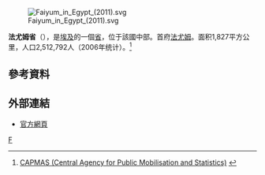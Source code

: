 [[File:Faiyum_in_Egypt_(2011).svg|right]]

'''法尤姆省'''（{{lang-ar|محافظة الفيوم}}），是[[埃及|埃及]]的一個[[埃及行政区划|省]]，位于該國中部。首府[[法尤姆|法尤姆]]。面积1,827平方公里，人口2,512,792人（2006年统计）。<ref>[http://www.msrintranet.capmas.gov.eg/pls/indcs/cns_st_001?lang=0&lname= CAPMAS (Central Agency for Public Mobilisation and Statistics)] {{Wayback|url=http://www.msrintranet.capmas.gov.eg/pls/indcs/cns_st_001?lang=0&lname= |date=20210422024924 }}{{en icon}}</ref>

== 參考資料 ==
{{reflist}}

== 外部連結 ==
* [http://www.fayoum.gov.eg/ 官方網頁] {{Wayback|url=http://www.fayoum.gov.eg/ |date=20130302224902 }} {{en icon}} {{ar icon}}

{{Egypt}}
{{Egypt-stub}}

[[Category:埃及行政区划|F]]